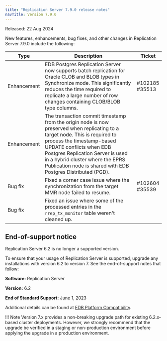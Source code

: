 ```yaml
---
title: "Replication Server 7.9.0 release notes"
navTitle: Version 7.9.0
---
```


Released: 22 Aug 2024

New features, enhancements, bug fixes, and other changes in Replication Server 7.9.0 include the following:

| Type         | Description                                                                                                                                                                                                                                                                                                                | Ticket               |
|--------------|----------------------------------------------------------------------------------------------------------------------------------------------------------------------------------------------------------------------------------------------------------------------------------------------------------------------------|----------------------|
| Enhancement  | EDB Postgres Replication Server now supports batch replication for Oracle CLOB and BLOB types in Synchronize mode. This significantly reduces the time required to replicate a large number of row changes containing CLOB/BLOB type columns.                                                                              | #102185 <br/> #35513 |
| Enhancement  | The transaction commit timestamp from the origin node is now preserved when replicating to a target node. This is required to process the timestamp-based UPDATE conflicts when EDB Postgres Replication Server is used in a hybrid cluster where the EPRS Publication node is shared with EDB Postgres Distributed (PGD). |                      |
| Bug&nbsp;fix | Fixed a corner case issue where the synchronization from the target MMR node failed to resume.                                                                                                                                                                                                                             | #102604 <br/> #35539 |
| Bug&nbsp;fix | Fixed an issue where some of the processed entries in the `rrep_tx_monitor` table weren't cleaned up.                                                                                                                                                                                                                     |                      |

## End-of-support notice

Replication Server 6.2 is no longer a supported version.

To ensure that your usage of Replication Server is supported, upgrade any installations with version 6.2 to version 7. See the end-of-support notes that follow:

**Software:** Replication Server 

**Version:** 6.2

**End of Standard Support:** June 1, 2023

Additional details can be found at [EDB Platform Compatibility](https://www.enterprisedb.com/resources/platform-compatibility).

!!! Note
    Version 7.x provides a non-breaking upgrade path for existing 6.2.x-based cluster deployments. However, we strongly recommend that the upgrade be verified in a staging or non-production environment before applying the upgrade in a production environment.

